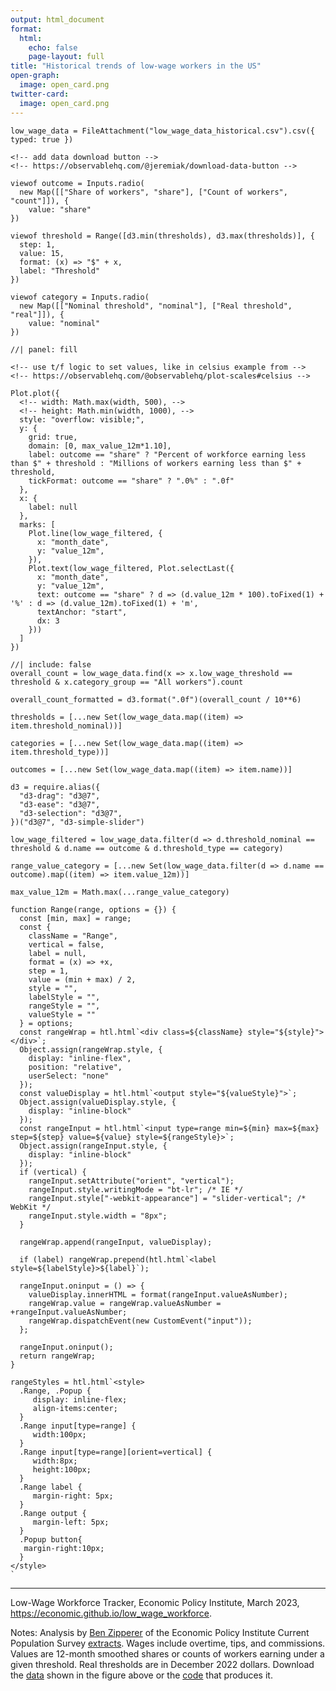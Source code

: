 ```yaml
---
output: html_document
format:
  html:
    echo: false
    page-layout: full
title: "Historical trends of low-wage workers in the US"
open-graph:
  image: open_card.png
twitter-card:
  image: open_card.png
---
```



```ojs
low_wage_data = FileAttachment("low_wage_data_historical.csv").csv({ typed: true })
```

::: {.panel-sidebar}
::: {style="margin-bottom: 1em;"}
```ojs

<!-- add data download button -->
<!-- https://observablehq.com/@jeremiak/download-data-button -->

viewof outcome = Inputs.radio(
  new Map([["Share of workers", "share"], ["Count of workers", "count"]]), {
    value: "share"
})
```
:::
::: {style="margin-bottom: 1em;"}
```ojs
viewof threshold = Range([d3.min(thresholds), d3.max(thresholds)], {
  step: 1,
  value: 15,
  format: (x) => "$" + x,
  label: "Threshold"
})
```
:::

::: {style="margin-bottom: 1em;"}
```ojs
viewof category = Inputs.radio(
  new Map([["Nominal threshold", "nominal"], ["Real threshold", "real"]]), {
    value: "nominal"
})
```
:::

:::

```ojs
//| panel: fill

<!-- use t/f logic to set values, like in celsius example from -->
<!-- https://observablehq.com/@observablehq/plot-scales#celsius -->

Plot.plot({
  <!-- width: Math.max(width, 500), -->
  <!-- height: Math.min(width, 1000), -->
  style: "overflow: visible;",
  y: {
    grid: true,
    domain: [0, max_value_12m*1.10],
    label: outcome == "share" ? "Percent of workforce earning less than $" + threshold : "Millions of workers earning less than $" + threshold,
    tickFormat: outcome == "share" ? ".0%" : ".0f"
  },
  x: {
    label: null
  },
  marks: [
    Plot.line(low_wage_filtered, {
      x: "month_date", 
      y: "value_12m",
    }),
    Plot.text(low_wage_filtered, Plot.selectLast({
      x: "month_date",
      y: "value_12m",
      text: outcome == "share" ? d => (d.value_12m * 100).toFixed(1) + '%' : d => (d.value_12m).toFixed(1) + 'm',
      textAnchor: "start",
      dx: 3
    }))
  ]
})
```

```ojs
//| include: false
overall_count = low_wage_data.find(x => x.low_wage_threshold == threshold & x.category_group == "All workers").count

overall_count_formatted = d3.format(".0f")(overall_count / 10**6)

thresholds = [...new Set(low_wage_data.map((item) => item.threshold_nominal))]

categories = [...new Set(low_wage_data.map((item) => item.threshold_type))]

outcomes = [...new Set(low_wage_data.map((item) => item.name))]

d3 = require.alias({
  "d3-drag": "d3@7",
  "d3-ease": "d3@7",
  "d3-selection": "d3@7",
})("d3@7", "d3-simple-slider")

low_wage_filtered = low_wage_data.filter(d => d.threshold_nominal == threshold & d.name == outcome & d.threshold_type == category)

range_value_category = [...new Set(low_wage_data.filter(d => d.name == outcome).map((item) => item.value_12m))]

max_value_12m = Math.max(...range_value_category)
```

```ojs


function Range(range, options = {}) {
  const [min, max] = range;
  const {
    className = "Range",
    vertical = false,
    label = null,
    format = (x) => +x,
    step = 1,
    value = (min + max) / 2,
    style = "",
    labelStyle = "",
    rangeStyle = "",
    valueStyle = ""
  } = options;
  const rangeWrap = htl.html`<div class=${className} style="${style}"></div>`;
  Object.assign(rangeWrap.style, {
    display: "inline-flex",
    position: "relative",
    userSelect: "none"
  });
  const valueDisplay = htl.html`<output style="${valueStyle}">`;
  Object.assign(valueDisplay.style, {
    display: "inline-block"
  });
  const rangeInput = htl.html`<input type=range min=${min} max=${max} step=${step} value=${value} style=${rangeStyle}>`;
  Object.assign(rangeInput.style, {
    display: "inline-block"
  });
  if (vertical) {
    rangeInput.setAttribute("orient", "vertical");
    rangeInput.style.writingMode = "bt-lr"; /* IE */
    rangeInput.style["-webkit-appearance"] = "slider-vertical"; /* WebKit */
    rangeInput.style.width = "8px";
  }

  rangeWrap.append(rangeInput, valueDisplay);

  if (label) rangeWrap.prepend(htl.html`<label style=${labelStyle}>${label}`);

  rangeInput.oninput = () => {
    valueDisplay.innerHTML = format(rangeInput.valueAsNumber);
    rangeWrap.value = rangeWrap.valueAsNumber = +rangeInput.valueAsNumber;
    rangeWrap.dispatchEvent(new CustomEvent("input"));
  };

  rangeInput.oninput();
  return rangeWrap;
}

rangeStyles = htl.html`<style>
  .Range, .Popup {
     display: inline-flex;
     align-items:center;
  }
  .Range input[type=range] {
     width:100px;
  }
  .Range input[type=range][orient=vertical] {
     width:8px;
     height:100px;
  }
  .Range label {
     margin-right: 5px;
  }
  .Range output {
     margin-left: 5px;
  }
  .Popup button{
   margin-right:10px;
  }
</style>
`
```

------------------------------------------------------------------------

Low-Wage Workforce Tracker, Economic Policy Institute, March 2023, <https://economic.github.io/low_wage_workforce>.

Notes: Analysis by [Ben Zipperer](https://www.epi.org/people/ben-zipperer/) of the Economic Policy Institute Current Population Survey [extracts](https://microdata.epi.org/). Wages include overtime, tips, and commissions. Values are 12-month smoothed shares or counts of workers earning under a given threshold. Real thresholds are in December 2022 dollars. Download the [data](low_wage_data_historical.csv) shown in the figure above or the [code](https://github.com/Economic/low_wage_workforce) that produces it.
